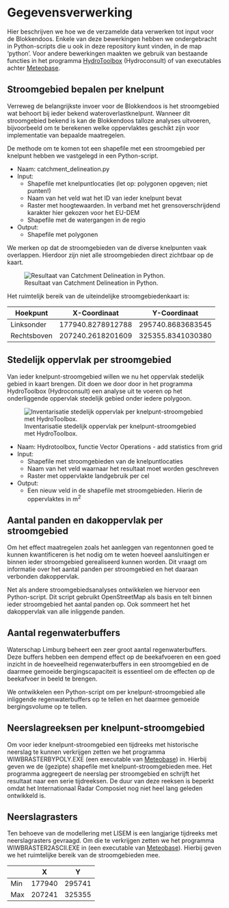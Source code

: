 # Gegevensverwerking

Hier beschrijven we hoe we de verzamelde data verwerken tot input voor de Blokkendoos. Enkele van deze bewerkingen hebben we ondergebracht in Python-scripts die u ook in deze repository kunt vinden, in de map 'python'. Voor andere bewerkingen maakten we gebruik van bestaande functies in het programma [HydroToolbox](https://hydrotoolbox.hydromodelsuite.com/) (Hydroconsult) of van executables achter [Meteobase](http://www.meteobase.nl).

## Stroomgebied bepalen per knelpunt
Verreweg de belangrijkste invoer voor de Blokkendoos is het stroomgebied wat behoort bij ieder bekend wateroverlastknelpunt. Wanneer dit stroomgebied bekend is kan de Blokkendoos talloze analyses uitvoeren, bijvoorbeeld om te berekenen welke oppervlaktes geschikt zijn voor implementatie van bepaalde maatregelen.

De methode om te komen tot een shapefile met een stroomgebied per knelpunt hebben we vastgelegd in een Python-script.

::: {.grid}
::: {.g-col-6}

* Naam: catchment_delineation.py
* Input:
    * Shapefile met knelpuntlocaties (let op: polygonen opgeven; niet punten!)
    * Naam van het veld wat het ID van ieder knelpunt bevat
    * Raster met hoogtewaarden. In verband met het grensoverschrijdend karakter hier gekozen voor het EU-DEM
    * Shapefile met de watergangen in de regio
* Output:
    * Shapefile met polygonen

We merken op dat de stroomgebieden van de diverse knelpunten vaak overlappen. Hierdoor zijn niet alle stroomgebieden direct zichtbaar op de kaart.

:::

::: {.g-col-6}

![Resultaat van Catchment Delineation in Python.](../static/img/knelpunten_catchments.png)

:::

:::

Het ruimtelijk bereik van de uiteindelijke stroomgebiedenkaart is:

| Hoekpunt     | X-Coordinaat        | Y-Coordinaat        |
|------------|---------------------|---------------------|
| Linksonder | 177940.8278912788   | 295740.8683683545  |
| Rechtsboven| 207240.2618201609   | 325355.8341030380  |



## Stedelijk oppervlak per stroomgebied
Van ieder knelpunt-stroomgebied willen we nu het oppervlak stedelijk gebied in kaart brengen. Dit doen we door door in het programma HydroToolbox (Hydroconsult) een analyse uit te voeren op het onderliggende oppervlak stedelijk gebied onder iedere polygoon.

::: {.grid}
::: {.g-col-6}
![Inventarisatie stedelijk oppervlak per knelpunt-stroomgebied met HydroToolbox.](../static/img/frmSOPP.png)


:::

::: {.g-col-6}

* Naam: Hydrotoolbox, functie Vector Operations - add statistics from grid
* Input:
    * Shapefile met stroomgebieden van de knelpuntlocaties
    * Naam van het veld waarnaar het resultaat moet worden geschreven
    * Raster met oppervlakte landgebruik per cel
* Output:
    * Een nieuw veld in de shapefile met stroomgebieden. Hierin de oppervlaktes in m^2^

:::

:::

## Aantal panden en dakoppervlak per stroomgebied
Om het effect maatregelen zoals het aanleggen van regentonnen goed te kunnen kwantificeren is het nodig om te weten hoeveel aansluitingen er binnen ieder stroomgebied gerealiseerd kunnen worden. Dit vraagt om informatie over het aantal panden per stroomgebied en het daaraan verbonden dakoppervlak.

Net als andere stroomgebiedsanalyses ontwikkelen we hiervoor een Python-script. Dit script gebruikt OpenStreetMap als basis en telt binnen ieder stroomgebied het aantal panden op. Ook sommeert het het dakoppervlak van alle inliggende panden.

## Aantal regenwaterbuffers
Waterschap Limburg beheert een zeer groot aantal regenwaterbuffers. Deze buffers hebben een dempend effect op de beekafvoeren en een goed inzicht in de hoeveelheid regenwaterbuffers in een stroomgebied en de daarmee gemoeide bergingscapaciteit is essentieel om de effecten op de beekafvoer in beeld te brengen.

We ontwikkelen een Python-script om per knelpunt-stroomgebied alle inliggende regenwaterbuffers op te tellen en het daarmee gemoeide bergingsvolume op te tellen. 

## Neerslagreeksen per knelpunt-stroomgebied

Om voor ieder knelpunt-stroomgebied een tijdreeks met historische neerslag te kunnen verkrijgen zetten we het programma WIWBRASTERBYPOLY.EXE (een executable van [Meteobase](www.meteobase.nl)) in. Hierbij geven we de (gezipte) shapefile met knelpunt-stroomgebieden mee. Het programma aggregeert de neerslag per stroomgebied en schrijft het resultaat naar een serie tijdreeksen. De duur van deze reeksen is beperkt omdat het Internationaal Radar Composiet nog niet heel lang geleden ontwikkeld is.

## Neerslagrasters

Ten behoeve van de modellering met LISEM is een langjarige tijdreeks met neerslagrasters gevraagd. Om die te verkrijgen zetten we het programma WIWBRASTER2ASCII.EXE in (een executable van [Meteobase](www.meteobase.nl)). Hierbij geven we het ruimtelijke bereik van de stroomgebieden mee.

|       | X      | Y      |
|-------|--------|--------|
| Min   | 177940 | 295741 |
| Max   | 207241 | 325355 |




